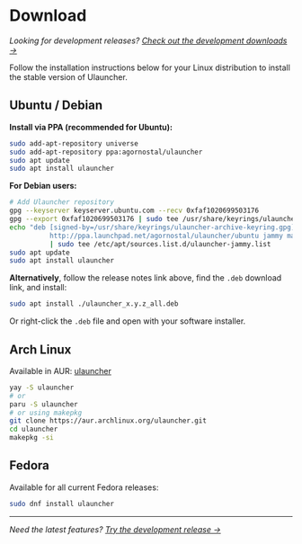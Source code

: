 
# Download

*Looking for development releases? [Check out the development downloads →](/download-dev)*

Follow the installation instructions below for your Linux distribution to install the stable version of Ulauncher.

<Toc />


<ReleaseInfo type="stable" />

## Ubuntu / Debian

**Install via PPA (recommended for Ubuntu):**

```bash
sudo add-apt-repository universe
sudo add-apt-repository ppa:agornostal/ulauncher
sudo apt update
sudo apt install ulauncher
```

**For Debian users:**

```bash
# Add Ulauncher repository
gpg --keyserver keyserver.ubuntu.com --recv 0xfaf1020699503176
gpg --export 0xfaf1020699503176 | sudo tee /usr/share/keyrings/ulauncher-archive-keyring.gpg > /dev/null
echo "deb [signed-by=/usr/share/keyrings/ulauncher-archive-keyring.gpg] \
          http://ppa.launchpad.net/agornostal/ulauncher/ubuntu jammy main" \
          | sudo tee /etc/apt/sources.list.d/ulauncher-jammy.list
sudo apt update
sudo apt install ulauncher
```

**Alternatively**, follow the release notes link above, find the `.deb` download link, and install:

```bash
sudo apt install ./ulauncher_x.y.z_all.deb
```

Or right-click the `.deb` file and open with your software installer.

## Arch Linux

Available in AUR: [ulauncher](https://aur.archlinux.org/packages/ulauncher/)

```bash
yay -S ulauncher
# or
paru -S ulauncher
# or using makepkg
git clone https://aur.archlinux.org/ulauncher.git
cd ulauncher
makepkg -si
```

## Fedora

Available for all current Fedora releases:

```bash
sudo dnf install ulauncher
```

---

*Need the latest features? [Try the development release →](/download-dev)*
